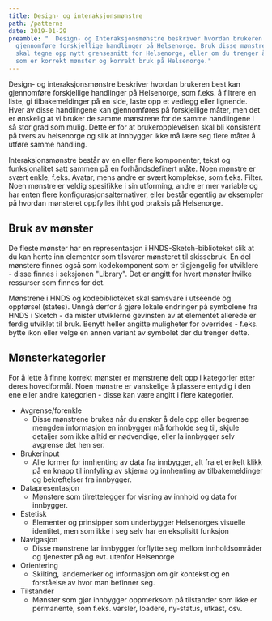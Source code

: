 ```yaml
---
title: Design- og interaksjonsmønstre
path: /patterns
date: 2019-01-29
preamble: "  Design- og Interaksjonsmønstre beskriver hvordan brukeren best kan
  gjennomføre forskjellige handlinger på Helsenorge. Bruk disse mønstrene om du
  skal tegne opp nytt grensesnitt for Helsenorge, eller om du trenger å vite hva
  som er korrekt mønster og korrekt bruk på Helsenorge."
---
```

Design- og interaksjonsmønstre beskriver hvordan brukeren best kan gjennomføre forskjellige handlinger på Helsenorge, som f.eks. å filtrere en liste, gi tilbakemeldinger på en side, laste opp et vedlegg eller lignende. Hver av disse handlingene kan gjennomføres på forskjellige måter, men det er ønskelig at vi bruker de samme mønstrene for de samme handlingene i så stor grad som mulig. Dette er for at brukeropplevelsen skal bli konsistent på tvers av helsenorge og slik at innbygger ikke må lære seg flere måter å utføre samme handling.

Interaksjonsmønstre består av en eller flere komponenter, tekst og   funksjonalitet satt sammen på en forhåndsdefinert måte. Noen mønstre er svært enkle, f.eks. Avatar, mens andre er svært komplekse, som f.eks. Filter. Noen mønstre er veldig spesifikke i sin utforming, andre er mer variable og har enten flere konfigurasjonsalternativer, eller består egentlig av eksempler på hvordan mønsteret oppfylles ihht god praksis på Helsenorge. 

## Bruk av mønster

De fleste mønster har en representasjon i HNDS-Sketch-biblioteket slik at du kan hente inn elementer som tilsvarer mønsteret til skissebruk. En del mønstere finnes også som kodekomponent som er tilgjengelig for utviklere - disse finnes i seksjonen "Library". Det er angitt for hvert mønster hvilke ressurser som finnes for det.

Mønstrene i HNDS og kodebiblioteket skal samsvare i utseende og oppførsel (states). Unngå derfor å gjøre lokale endringer på symbolene fra HNDS i Sketch - da mister utviklerne gevinsten av at elementet allerede er ferdig utviklet til bruk. Benytt heller angitte muligheter for overrides - f.eks. bytte ikon eller velge en annen variant av symbolet der du trenger dette.

## Mønsterkategorier

For å lette å finne korrekt mønster er mønstrene delt opp i kategorier etter deres hovedformål. Noen mønstre er vanskelige å plassere entydig i den ene eller andre kategorien - disse kan være angitt i flere kategorier.

- Avgrense/forenkle
  - Disse mønstrene brukes når du ønsker å dele opp eller begrense mengden informasjon en innbygger må forholde seg til, skjule detaljer som ikke alltid er nødvendige, eller la innbygger selv avgrense det hen ser.
- Brukerinput
  - Alle former for innhenting av data fra innbygger, alt fra et enkelt klikk på en knapp til innfyling av skjema og innhenting av tilbakemeldinger og bekreftelser fra innbygger.
- Datapresentasjon
  - Mønstere som tilrettelegger for visning av innhold og data for innbygger.
- Estetisk
  - Elementer og prinsipper som underbygger Helsenorges visuelle identitet, men som ikke i seg selv har en eksplisitt funksjon
- Navigasjon
  - Disse mønstrene lar innbygger forflytte seg mellom innholdsområder og tjenester på og evt. utenfor Helsenorge 
- Orientering
  - Skilting, landemerker og informasjon om gir kontekst og en forståelse av hvor man befinner seg.
- Tilstander
  - Mønster som gjør innbygger oppmerksom på tilstander som ikke er permanente, som f.eks. varsler, loadere, ny-status, utkast, osv.




